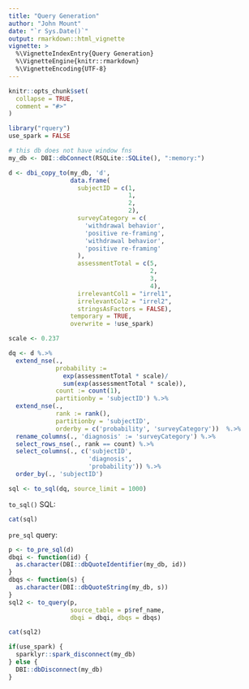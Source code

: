 ```yaml
---
title: "Query Generation"
author: "John Mount"
date: "`r Sys.Date()`"
output: rmarkdown::html_vignette
vignette: >
  %\VignetteIndexEntry{Query Generation}
  %\VignetteEngine{knitr::rmarkdown}
  %\VignetteEncoding{UTF-8}
---
```


```r
knitr::opts_chunk$set(
  collapse = TRUE,
  comment = "#>"
)
```


```r
library("rquery")
use_spark = FALSE

# this db does not have window fns
my_db <- DBI::dbConnect(RSQLite::SQLite(), ":memory:")

d <- dbi_copy_to(my_db, 'd',
                 data.frame(
                   subjectID = c(1,                   
                                 1,
                                 2,                   
                                 2),
                   surveyCategory = c(
                     'withdrawal behavior',
                     'positive re-framing',
                     'withdrawal behavior',
                     'positive re-framing'
                   ),
                   assessmentTotal = c(5,                 
                                       2,
                                       3,                  
                                       4),
                   irrelevantCol1 = "irrel1",
                   irrelevantCol2 = "irrel2",
                   stringsAsFactors = FALSE),
                 temporary = TRUE, 
                 overwrite = !use_spark)
```

```r
scale <- 0.237

dq <- d %.>%
  extend_nse(.,
             probability :=
               exp(assessmentTotal * scale)/
               sum(exp(assessmentTotal * scale)),
             count := count(1),
             partitionby = 'subjectID') %.>%
  extend_nse(.,
             rank := rank(),
             partitionby = 'subjectID',
             orderby = c('probability', 'surveyCategory'))  %.>%
  rename_columns(., 'diagnosis' := 'surveyCategory') %.>%
  select_rows_nse(., rank == count) %.>%
  select_columns(., c('subjectID', 
                      'diagnosis', 
                      'probability')) %.>%
  order_by(., 'subjectID')

sql <- to_sql(dq, source_limit = 1000)
```

`to_sql()` SQL:

```r
cat(sql)
```

`pre_sql` query:

```r
p <- to_pre_sql(d)
dbqi <- function(id) {
  as.character(DBI::dbQuoteIdentifier(my_db, id))
}
dbqs <- function(s) {
  as.character(DBI::dbQuoteString(my_db, s))
}
sql2 <- to_query(p, 
                 source_table = p$ref_name,
                 dbqi = dbqi, dbqs = dbqs)

cat(sql2)
```



```r
if(use_spark) {
  sparklyr::spark_disconnect(my_db)
} else {
  DBI::dbDisconnect(my_db)
}
```

